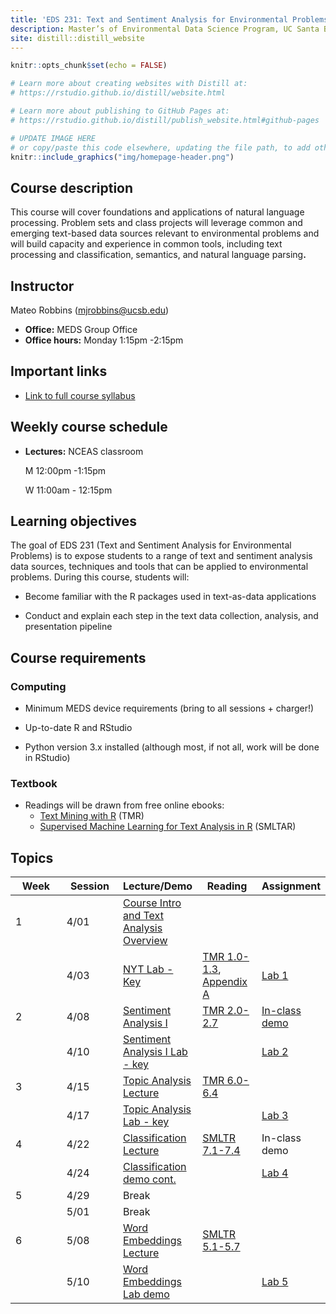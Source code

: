 ```yaml
---
title: 'EDS 231: Text and Sentiment Analysis for Environmental Problems'
description: Master’s of Environmental Data Science Program, UC Santa Barbara
site: distill::distill_website
---
```


```r
knitr::opts_chunk$set(echo = FALSE)

# Learn more about creating websites with Distill at:
# https://rstudio.github.io/distill/website.html

# Learn more about publishing to GitHub Pages at:
# https://rstudio.github.io/distill/publish_website.html#github-pages

```

```r

# UPDATE IMAGE HERE
# or copy/paste this code elsewhere, updating the file path, to add other images to your site!
knitr::include_graphics("img/homepage-header.png")
```

## Course description

This course will cover foundations and applications of natural language processing. Problem sets and class projects will leverage common and emerging text-based data sources relevant to environmental problems and will build capacity and experience in common tools, including text processing and classification, semantics, and natural language parsing**.**

## Instructor

Mateo Robbins ([mjrobbins\@ucsb.edu](mailto:mjrobbins@ucsb.edu){.email})

-   **Office:** MEDS Group Office
-   **Office hours:** Monday 1:15pm -2:15pm

## Important links

-   [Link to full course syllabus](https://docs.google.com/document/d/1BxkLEt02rBUl-HcfM7J0rfu0XpnPBOInKAsGBIz2fqc/edit?usp=sharing)

## Weekly course schedule

-   **Lectures:** NCEAS classroom

    M 12:00pm -1:15pm  

    W 11:00am - 12:15pm

## Learning objectives

The goal of EDS 231 (Text and Sentiment Analysis for Environmental Problems) is to expose students to a range of text and sentiment analysis data sources, techniques and tools that can be applied to environmental problems. During this course, students will:

-   Become familiar with the R packages used in text-as-data applications

-   Conduct and explain each step in the text data collection, analysis, and presentation pipeline

## Course requirements

### Computing

-   Minimum MEDS device requirements (bring to all sessions + charger!)

-   Up-to-date R and RStudio

-   Python version 3.x installed (although most, if not all, work will be done in RStudio)

### Textbook

-   Readings will be drawn from free online ebooks:
    -   [Text Mining with R](https://www.tidytextmining.com/) (TMR)
    -   [Supervised Machine Learning for Text Analysis in R](https://smltar.com/) (SMLTAR)

## Topics

| Week | Session | Lecture/Demo                                                                                                    | Reading                                                                                                          | Assignment                                                                                    |
|---------------|---------------|---------------|---------------|---------------|
| 1    | 4/01    | [Course Intro and Text Analysis Overview](https://ucsb.box.com/s/veuptm269uvo3r7hwx1db6u3i114r6xj)              |                                                                                                                  |                                                                                               |
|      | 4/03    | [NYT Lab - Key](https://github.com/MaRo406/EDS-231-text-sentiment/blob/main/Lab1_Demo_key.Rmd)                  | [TMR 1.0-1.3](https://www.tidytextmining.com/tidytext.html), [Appendix A](https://smltar.com/regexp.html#regexp) | [Lab 1](https://github.com/MaRo406/EDS-231-text-sentiment/blob/main/Lab1_InClass.Rmd)         |
| 2    | 4/08    | [Sentiment Analysis I](https://ucsb.box.com/s/pmr1hvyam3zbi2teiq7fzffaaaw3idhq)                                 | [TMR 2.0-2.7](https://www.tidytextmining.com/sentiment.html)                                                     | [In-class demo](https://github.com/MaRo406/EDS-231-text-sentiment/blob/main/Lab2_InClass.Rmd) |
|      | 4/10    | [Sentiment Analysis I Lab - key](https://github.com/MaRo406/EDS-231-text-sentiment/blob/main/Lab2_Demo_key.Rmd) |                                                                                                                  | [Lab 2](https://github.com/MaRo406/EDS-231-text-sentiment/blob/main/Lab2.Rmd)                 |
| 3    | 4/15    | [Topic Analysis Lecture](https://ucsb.box.com/s/cex0cr7wz57b4ccpq3y6r0wj5l31cpw4)                               | [TMR 6.0-6.4](https://www.tidytextmining.com/topicmodeling.html)                                                 |                                                                                               |
|      | 4/17    | [Topic Analysis Lab - key](https://github.com/MaRo406/EDS-231-text-sentiment/blob/main/Lab3_Demo_key.Rmd)       |                                                                                                                  | [Lab 3](https://github.com/MaRo406/EDS-231-text-sentiment/blob/main/Lab3.Rmd)                 |
| 4    | 4/22    | [Classification Lecture](https://ucsb.box.com/s/vjdi55gs7c1fwabsdfo5naegq9j8tuif)                               | [SMLTR 7.1-7.4](https://smltar.com/mlclassification.html#classfirstattemptlookatdata)                            | In-class demo                                                                                 |
|      | 4/24    | [Classification demo cont.](https://github.com/MaRo406/EDS-231-text-sentiment/blob/main/Lab4_Demo_2.Rmd)        |                                                                                                                  | [Lab 4](https://github.com/MaRo406/EDS-231-text-sentiment/blob/main/Lab%204.Rmd)              |
| 5    | 4/29    | Break                                                                                                           |                                                                                                                  |                                                                                               |
|      | 5/01    | Break                                                                                                           |                                                                                                                  |                                                                                               |
| 6    | 5/08    | [Word Embeddings Lecture](https://ucsb.box.com/s/10dfabs8nzxquq4d96c8w6egxu7sei7w)                              | [SMLTR 5.1-5.7](https://smltar.com/embeddings.html#glove)                                                        |                                                                                               |
|      | 5/10    | [Word Embeddings Lab demo](https://github.com/MaRo406/EDS-231-text-sentiment/blob/main/Lab5_Demo.Rmd)           |                                                                                                                  | [Lab 5](https://github.com/MaRo406/EDS-231-text-sentiment/blob/main/Lab5.Rmd)                 |
